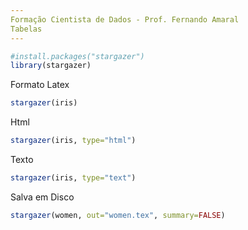 ---
Formação Cientista de Dados - Prof. Fernando Amaral
Tabelas
---

```{r}
#install.packages("stargazer")
library(stargazer)
```
Formato Latex
```{r}
stargazer(iris)
```
Html
```{r}
stargazer(iris, type="html")
```
Texto
```{r}
stargazer(iris, type="text")
```
Salva em Disco
```{r}
stargazer(women, out="women.tex", summary=FALSE)
```

